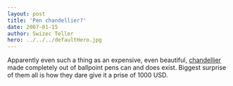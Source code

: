 ```yaml
---
layout: post
title: 'Pen chandellier?'
date: 2007-01-15
author: Swizec Teller
hero: ../../../defaultHero.jpg
---
```

Apparently even such a thing as an expensive, even beautiful, [chandellier](http://inhabitat.com/2007/01/10/bic-ballpoint-pen-chandelier/) made completely out of ballpoint pens can and does exist. Biggest surprise of them all is how they dare give it a prise of 1000 USD.